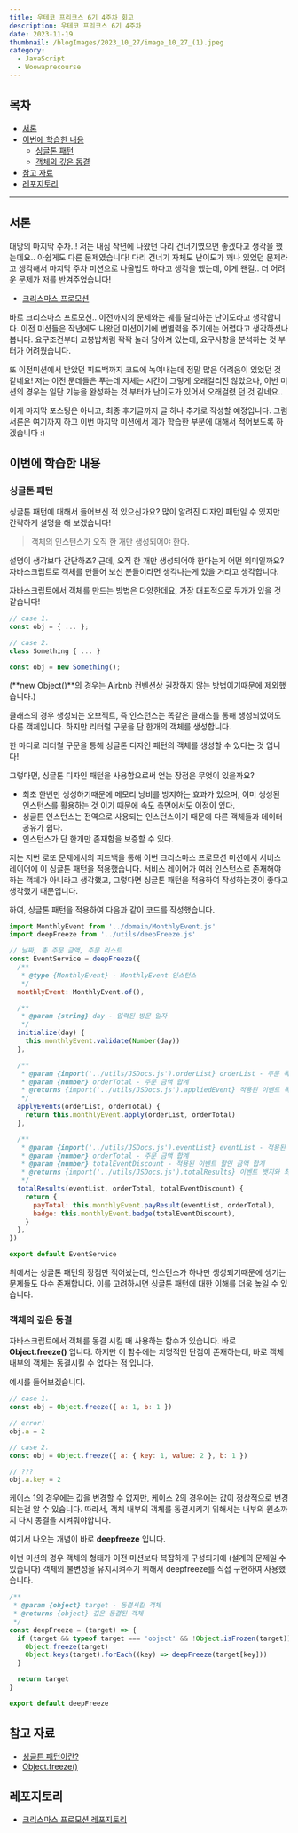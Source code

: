 ```yaml
---
title: 우테코 프리코스 6기 4주차 회고
description: 우테코 프리코스 6기 4주차
date: 2023-11-19
thumbnail: /blogImages/2023_10_27/image_10_27_(1).jpeg
category:
  - JavaScript
  - Woowaprecourse
---
```


## 목차

- [서론](#서론)
- [이번에 학습한 내용](#이번에-학습한-내용)
  - [싱글톤 패턴](#싱글톤-패턴)
  - [객체의 깊은 동결](#객체의-깊은-동결)
- [참고 자료](#참고-자료)
- [레포지토리](#레포지토리)

---

## 서론

대망의 마지막 주차..! 저는 내심 작년에 나왔던 다리 건너기였으면 좋겠다고 생각을 했는데요.. 아쉽게도 다른 문제였습니다!
다리 건너기 자체도 난이도가 꽤나 있었던 문제라고 생각해서 마지막 주차 미션으로 나올법도 하다고 생각을 했는데, 이게 왠걸.. 더 어려운 문제가 저를 반겨주었습니다!

- [크리스마스 프로모션](https://github.com/woowacourse-precourse/javascript-christmas-6)

바로 크리스마스 프로모션.. 이전까지의 문제와는 궤를 달리하는 난이도라고 생각합니다. 이전 미션들은 작년에도 나왔던 미션이기에 변별력을 주기에는 어렵다고 생각하셨나봅니다.
요구조건부터 고봉밥처럼 꽉꽉 눌러 담아져 있는데, 요구사항을 분석하는 것 부터가 어려웠습니다.

또 이전미션에서 받았던 피드백까지 코드에 녹여내는데 정말 많은 어려움이 있었던 것 같네요!
저는 이전 문데들은 푸는데 자체는 시간이 그렇게 오래걸리진 않았으나, 이번 미션의 경우는 일단 기능을 완성하는 것 부터가 난이도가 있어서 오래걸렸 던 것 같네요..

이게 마지막 포스팅은 아니고, 최종 후기글까지 글 하나 추가로 작성할 예정입니다.
그럼 서론은 여기까지 하고 이번 마지막 미션에서 제가 학습한 부분에 대해서 적어보도록 하겠습니다 :)

## 이번에 학습한 내용

### 싱글톤 패턴

싱글톤 패턴에 대해서 들어보신 적 있으신가요? 많이 알려진 디자인 패턴일 수 있지만 간략하게 설명을 해 보겠습니다!

> 객체의 인스턴스가 오직 한 개만 생성되어야 한다.

설명이 생각보다 간단하죠? 근데, 오직 한 개만 생성되어야 한다는게 어떤 의미일까요?
자바스크립트로 객체를 만들어 보신 분들이라면 생각나는게 있을 거라고 생각합니다.

자바스크립트에서 객체를 만드는 방법은 다양한데요, 가장 대표적으로 두개가 있을 것 같습니다!

```js
// case 1.
const obj = { ... };

// case 2.
class Something { ... }

const obj = new Something();
```

(**new Object()**의 경우는 Airbnb 컨벤션상 권장하지 않는 방법이기때문에 제외했습니다.)

클래스의 경우 생성되는 오브젝트, 즉 인스턴스는 똑같은 클래스를 통해 생성되었어도 다른 객체입니다.
하지만 리터럴 구문을 단 한개의 객체를 생성합니다.

한 마디로 리터럴 구문을 통해 싱글톤 디자인 패턴의 객체를 생성할 수 있다는 것 입니다!

그렇다면, 싱글톤 디자인 패턴을 사용함으로써 얻는 장점은 무엇이 있을까요?

- 최초 한번만 생성하기때문에 메모리 낭비를 방지하는 효과가 있으며, 이미 생성된 인스턴스를 활용하는 것 이기 때문에 속도 측면에서도 이점이 있다.
- 싱글톤 인스턴스는 전역으로 사용되는 인스턴스이기 때문에 다른 객체들과 데이터 공유가 쉽다.
- 인스턴스가 단 한개만 존재함을 보증할 수 있다.

저는 저번 로또 문제에서의 피드백을 통해 이번 크리스마스 프로모션 미션에서 서비스 레이어에 이 싱글톤 패턴을 적용했습니다.
서비스 레이어가 여러 인스턴스로 존재해야 하는 객체가 아니라고 생각했고, 그렇다면 싱글톤 패턴을 적용하여 작성하는것이 좋다고 생각했기 때문입니다.

하여, 싱글톤 패턴을 적용하여 다음과 같이 코드를 작성했습니다.

```js
import MonthlyEvent from '../domain/MonthlyEvent.js'
import deepFreeze from '../utils/deepFreeze.js'

// 날짜, 총 주문 금액, 주문 리스트
const EventService = deepFreeze({
  /**
   * @type {MonthlyEvent} - MonthlyEvent 인스턴스
   */
  monthlyEvent: MonthlyEvent.of(),

  /**
   * @param {string} day - 입력된 방문 일자
   */
  initialize(day) {
    this.monthlyEvent.validate(Number(day))
  },

  /**
   * @param {import('../utils/JSDocs.js').orderList} orderList - 주문 목록
   * @param {number} orderTotal - 주문 금액 합계
   * @returns {import('../utils/JSDocs.js').appliedEvent} 적용된 이벤트 목록과 총 할인 금액
   */
  applyEvents(orderList, orderTotal) {
    return this.monthlyEvent.apply(orderList, orderTotal)
  },

  /**
   * @param {import('../utils/JSDocs.js').eventList} eventList - 적용된 이벤트 목록
   * @param {number} orderTotal - 주문 금액 합계
   * @param {number} totalEventDiscount - 적용된 이벤트 할인 금액 합계
   * @returns {import('../utils/JSDocs.js').totalResults} 이벤트 뱃지와 최종 결제 예정 금액
   */
  totalResults(eventList, orderTotal, totalEventDiscount) {
    return {
      payTotal: this.monthlyEvent.payResult(eventList, orderTotal),
      badge: this.monthlyEvent.badge(totalEventDiscount),
    }
  },
})

export default EventService
```

위에서는 싱글톤 패턴의 장점만 적어놨는데, 인스턴스가 하나만 생성되기때문에 생기는 문제들도 다수 존재합니다. 이를 고려하시면 싱글톤 패턴에 대한 이해를 더욱 높일 수 있습니다.

### 객체의 깊은 동결

자바스크립트에서 객체를 동결 시킬 때 사용하는 함수가 있습니다. 바로 **Object.freeze()** 입니다.
하지만 이 함수에는 치명적인 단점이 존재하는데, 바로 객체 내부의 객체는 동결시킬 수 없다는 점 입니다.

예시를 들어보겠습니다.

```js
// case 1.
const obj = Object.freeze({ a: 1, b: 1 })

// error!
obj.a = 2

// case 2.
const obj = Object.freeze({ a: { key: 1, value: 2 }, b: 1 })

// ???
obj.a.key = 2
```

케이스 1의 경우에는 값을 변경할 수 없지만, 케이스 2의 경우에는 값이 정상적으로 변경되는걸 알 수 있습니다.
따라서, 객체 내부의 객체를 동결시키기 위해서는 내부의 원소까지 다시 동결을 시켜줘야합니다.

여기서 나오는 개념이 바로 **deepfreeze** 입니다.

이번 미션의 경우 객체의 형태가 이전 미션보다 복잡하게 구성되기에 (설계의 문제일 수 있습니다) 객체의 불변성을 유지시켜주기 위해서 deepfreeze를 직접 구현하여 사용했습니다.

```js
/**
 * @param {object} target - 동결시킬 객체
 * @returns {object} 깊은 동결된 객체
 */
const deepFreeze = (target) => {
  if (target && typeof target === 'object' && !Object.isFrozen(target)) {
    Object.freeze(target)
    Object.keys(target).forEach((key) => deepFreeze(target[key]))
  }

  return target
}

export default deepFreeze
```

## 참고 자료

- [싱글톤 패턴이란?](https://tecoble.techcourse.co.kr/post/2020-11-07-singleton/)
- [Object.freeze()](https://developer.mozilla.org/ko/docs/Web/JavaScript/Reference/Global_Objects/Object/freeze)

## 레포지토리

- [크리스마스 프로모션 레포지토리](https://github.com/SWARVY/javascript-christmas-6-SWARVY)
